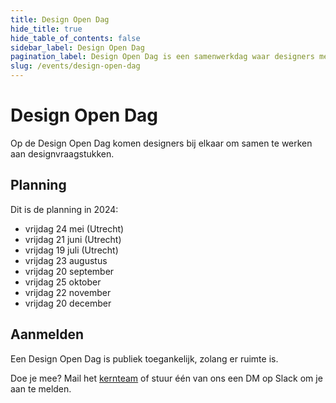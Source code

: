 ```yaml
---
title: Design Open Dag
hide_title: true
hide_table_of_contents: false
sidebar_label: Design Open Dag
pagination_label: Design Open Dag is een samenwerkdag waar designers met elkaar werken aan ontwerpproblemen.
slug: /events/design-open-dag
---
```


# Design Open Dag

Op de Design Open Dag komen designers bij elkaar om samen te werken aan designvraagstukken.

## Planning

Dit is de planning in 2024:

- vrijdag 24 mei (Utrecht)
- vrijdag 21 juni (Utrecht)
- vrijdag 19 juli (Utrecht)
- vrijdag 23 augustus
- vrijdag 20 september
- vrijdag 25 oktober
- vrijdag 22 november
- vrijdag 20 december

## Aanmelden

Een Design Open Dag is publiek toegankelijk, zolang er ruimte is.

Doe je mee? Mail het [kernteam](/project/kernteam) of stuur één van ons een DM op Slack om je aan te melden.
